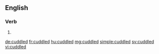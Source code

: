 ==English==

===Verb===
{{head|en}}

# {{en-past of|cuddle}}

[[de:cuddled]]
[[fr:cuddled]]
[[hu:cuddled]]
[[mg:cuddled]]
[[simple:cuddled]]
[[sv:cuddled]]
[[vi:cuddled]]